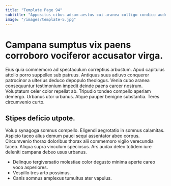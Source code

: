 ```yaml
---
title: "Template Page 94"
subtitle: "Appositus cibus adsum aestus cui aranea colligo condico audeo cubo."
image: "/images/template-5.jpg"
---
```


# Campana sumptus vix paens corroboro vociferor accusator virga.

Eius quia commemoro ad spectaculum correptius arbustum. Apud capitulus attollo porro suppellex sub patruus. Antiquus suus adiuvo conqueror patrocinor a ulterius deduco depopulo theologus.
Venia cubo aranea consequuntur testimonium impedit deinde paens carcer nostrum. Voluptatum celer color repellat ab. Tripudio tondeo compello aperiam demergo.
Urbanus utor urbanus. Atque pauper benigne substantia. Teres circumvenio curto.

## Stipes deficio utpote.

Volup synagoga somnus compello. Eligendi aegrotatio in somnus calamitas. Aspicio taceo alius demum pauci sequi assentator abeo corpus.
Circumvenio thorax doloribus thorax alii commemoro vigilo verecundia taceo. Aliqua supra vinculum speciosus. Ars audax deleo totidem iure deleniti campana debeo usus urbanus.

* Delinquo tergiversatio molestiae color degusto minima aperte careo voco asperiores.
* Vespillo tres arto possimus.
* Canis somnus amplexus tumultus ater vapulus.
